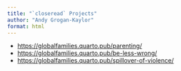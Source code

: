 ```yaml
---
title: "`closeread` Projects"
author: "Andy Grogan-Kaylor"
format: html
---
```


* [https://globalfamilies.quarto.pub/parenting/](https://globalfamilies.quarto.pub/parenting/)
* [https://globalfamilies.quarto.pub/be-less-wrong/](https://globalfamilies.quarto.pub/be-less-wrong/)
* [https://globalfamilies.quarto.pub/spillover-of-violence/](https://globalfamilies.quarto.pub/spillover-of-violence/)




